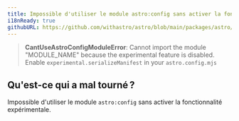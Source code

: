 ```yaml
---
title: Impossible d'utiliser le module astro:config sans activer la fonctionnalité expérimentale.
i18nReady: true
githubURL: https://github.com/withastro/astro/blob/main/packages/astro/src/core/errors/errors-data.ts
---
```


> **CantUseAstroConfigModuleError**: Cannot import the module "MODULE_NAME" because the experimental feature is disabled. Enable `experimental.serializeManifest` in your `astro.config.mjs` 

## Qu'est-ce qui a mal tourné ?
Impossible d'utiliser le module `astro:config` sans activer la fonctionnalité expérimentale.
